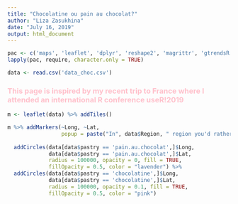 ```yaml
---
title: "Chocolatine ou pain au chocolat?"
author: "Liza Zasukhina"
date: "July 16, 2019"
output: html_document
---
```


```r
pac <- c('maps', 'leaflet', 'dplyr', 'reshape2', 'magrittr', 'gtrendsR', 'shiny', 'shinyWidgets')
lapply(pac, require, character.only = TRUE)

data <- read.csv('data_choc.csv')
```


### <span style="color:pink">This page is inspired by my recent trip to France where I attended an international R conference **useR!2019**</span>


```r
m <- leaflet(data) %>% addTiles()

m %>% addMarkers(~Long, ~Lat, 
                 popup = paste("In", data$Region, " region you'd rather ask 'Je voudrais un(e)", data$pastry, "'"), icon = list(iconUrl = 'https://pngimage.net/wp-content/uploads/2018/05/chocolatine-png-4.png',  
                                                                                                                                iconSize = c(50, 30))) %>% 
  addCircles(data[data$pastry == 'pain.au.chocolat',]$Long, 
             data[data$pastry == 'pain.au.chocolat',]$Lat,
             radius = 100000, opacity = 0, fill = TRUE, 
             fillOpacity = 0.5, color = "lavender") %>%
  addCircles(data[data$pastry == 'chocolatine',]$Long, 
             data[data$pastry == 'chocolatine',]$Lat,
             radius = 100000, opacity = 0.1, fill = TRUE, 
             fillOpacity = 0.5, color = "pink")
```
